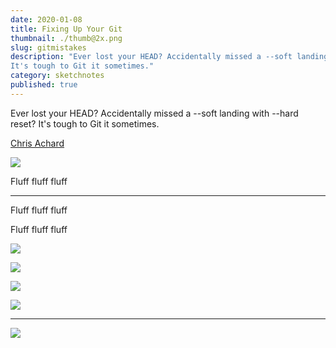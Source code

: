 ```yaml
---
date: 2020-01-08
title: Fixing Up Your Git
thumbnail: ./thumb@2x.png
slug: gitmistakes
description: "Ever lost your HEAD? Accidentally missed a --soft landing with --hard reset?
It's tough to Git it sometimes."
category: sketchnotes
published: true
---
```




<SketchesContainer>

Ever lost your HEAD? Accidentally missed a --soft landing with --hard reset?
It's tough to Git it sometimes.

[Chris Achard](https://twitter.com/chrisachard)

![](https://og-image-egghead-course.now.sh/fix-common-git-mistakes)


Fluff fluff fluff

<hr />

Fluff fluff fluff

Fluff fluff fluff

![](./FixGitMistakes_4.png)

![](./FixGitMistakes_3.png)

![](./FixGitMistakes_1.png)

![](./FixGitMistakes_2.png)

---

<FullSketchnote coursename="Fix Common Git Mistakes" courselink="http://bit.ly/gitfix">

![](./GitMistakes--thumbnail.png)

</FullSketchnote>

</SketchesContainer>